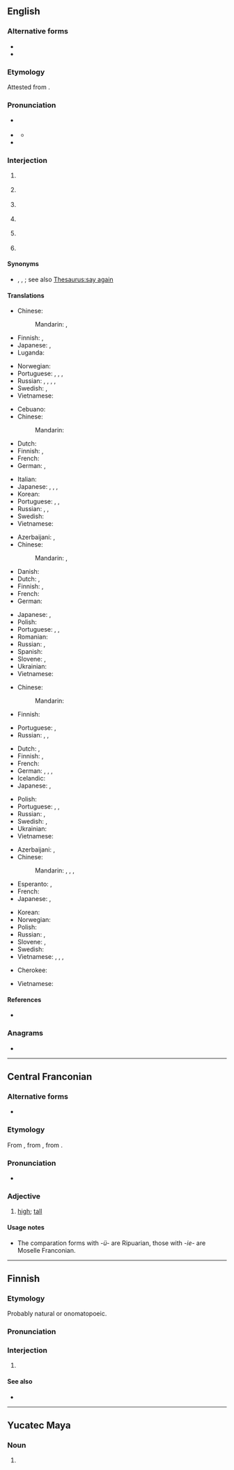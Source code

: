 {{also|Huh|hūh}}
==English==
{{wikipedia|Speech disfluency#"Huh" – the universal syllable|"Huh", the universal syllable}}

===Alternative forms===
* {{alter|en|hah}}
* {{alter|en|hunh}}

===Etymology===
Attested from {{circa2|1600}}.

===Pronunciation===
* {{a|RP}} {{IPA|en|/hʌ/|[hʌ̃]}}
* {{a|GA}} {{IPA|en|/hə/|[hə̃]}}
** {{audio|en|en-us-huh.ogg|Audio (US, California)}}
* {{rhymes|en|ʌ|s=1}}

===Interjection===
{{en-interj}}

# {{lb|en|with falling pitch}} {{non-gloss definition|Used to express [[amusement]] or subtle [[surprise]].}}
#: {{ux|en|'''Huh!''' I'm sure I locked it when I left.}}
# {{lb|en|with rising pitch}} {{non-gloss definition|Used to express [[doubt]] or [[confusion]].}}
#: {{ux|en|'''Huh?''' Where did they go?}}
# {{lb|en|with rising pitch}} {{non-gloss definition|Used to [[reinforce]] a [[question]].}}
#: {{ux|en|Where were you last night? '''Huh'''?}}
# {{lb|en|slang|with falling pitch}} {{non-gloss definition|Used either to [[belittle]] the issuer of a statement/question, or [[sarcasm|sarcastically]] to indicate utter agreement, and that the statement being responded to is an extreme [[understatement]]. The intonation is changed to distinguish between the two meanings - implied [[dullness]] for belittlement, and [[feigned]] [[surprise]] for utter agreement.}}
#: {{ux|en|(belittlement) A: "We should go to an amusement park, it would be fun." B: "'''Huh.'''"}}
#: {{ux|en|(agreement) A: "Murder is bad." B: "'''Huh!'''"}}
# {{lb|en|informal|with rising pitch}} {{non-gloss definition|Used to indicate that one did not hear what was said.}}
#: {{ux|en|'''Huh'''? Could you speak up?}}
# {{lb|en|informal|with falling pitch}} {{non-gloss definition|Used to create a [[tag question]].}}
#: {{ux|en|It's getting kind of late, '''huh?'''}}

====Synonyms====
* {{sense|to indicate that one didn't hear}} {{l|en|come again}}, {{l|en|pardon}}, {{l|en|what}}; see also [[Thesaurus:say again]]

====Translations====
{{trans-top|to express amusement or subtle surprise}}
* Chinese:
*: Mandarin: {{t+|cmn|嗯|tr=ēn|sc=Hani}}, {{t+|cmn|哼|tr=hēng|sc=Hani}}
* Finnish: {{t+|fi|häh}}, {{t+|fi|höh}}
* Japanese: {{t+|ja|え|tr=e|sc=Jpan}}, {{t+|ja|えっ|tr=e'|sc=Jpan}}
* Luganda: {{t|lg|eh eh}}
{{trans-mid}}
* Norwegian: {{t+|no|hva}}
* Portuguese: {{t+|pt|puxa}}, {{t+|pt|eta}}, {{t+|pt|eita}}, {{t+|pt|caramba}}
* Russian: {{t+|ru|а}}, {{t+|ru|что}}, {{t+|ru|да}}, {{t|ru|[[да]] [[ну]]}} {{qualifier|in questions}}, {{t+|ru|ха}} {{qualifier|in statements}}
* Swedish: {{t+|sv|vad}}, {{t|sv|vad nu}}
* Vietnamese: {{t+|vi|ủa}}
{{trans-bottom}}

{{trans-top|expressing doubt or confusion}}
* Cebuano: {{t|ceb|ha}}
* Chinese:
*: Mandarin: {{t+|cmn|嘿|tr=hēi|sc=Hani}}
* Dutch: {{t+|nl|hè}}
* Finnish: {{t+|fi|häh}}, {{t+|fi|höh}}
* French: {{t+|fr|hein}}
* German: {{t+|de|hä}}, {{t|de|häh}}
{{trans-mid}}
* Italian: {{t+|it|eh}}
* Japanese: {{t|ja|へえ|tr=hē|sc=Jpan}}, {{t+|ja|え|tr=e|sc=Jpan}}, {{t+|ja|よ|tr=yo|sc=Jpan}}, {{t+|ja|ぞ|tr=zo|sc=Jpan}}
* Korean: {{t+|ko|어}}
* Portuguese: {{t+|pt|ué}}, {{t+|pt|como}}, {{t|pt|hã}}
* Russian: {{t+|ru|что}}, {{t+|ru|а}}, {{t+|ru|да}} {{qualifier|with special intonation}}
* Swedish: {{t+|sv|vad}}
* Vietnamese: {{t+|vi|ủa}}
{{trans-bottom}}

{{trans-top|to reinforce a question}}
* Azerbaijani: {{t+|az|ha}}, {{t|az|hah}}
* Chinese:
*: Mandarin: {{t+|cmn|呢|tr=ne|sc=Hani}}, {{t+|cmn|啊|tr=à, a|sc=Hani}}
* Danish: {{t|da|æh}}
* Dutch: {{t+|nl|hè}}, {{t+|nl|nou}}
* Finnish: {{t|fi|täh}}, {{t+|fi|mitä}}
* French: {{t+|fr|hein}}
* German: {{t+|de|hä}}
{{trans-mid}}
* Japanese: {{t+|ja|ね|tr=ne|sc=Jpan}}, {{t+|ja|な|tr=na|sc=Jpan}}
* Polish: {{t+|pl|co}}
* Portuguese: {{t+|pt|hein}}, {{t|pt|hã}}, {{t+|pt|hein}}
* Romanian: {{t+|ro|a}}
* Russian: {{t+|ru|а}}, {{t+|ru|да}}
* Spanish: {{t+|es|eh}}
* Slovene: {{t+|sl|a}}, {{t+|sl|e}}
* Ukrainian: {{t+|uk|га}}
* Vietnamese: {{t+|vi|hả}}
{{trans-bottom}}

{{trans-top|"I know, huh" what huh}}
* Chinese:
*: Mandarin: {{t+|cmn|啊|tr=à|sc=Hani}}
* Finnish: {{t+|fi|joo}}
{{trans-mid}}
* Portuguese: {{t|pt|dã}}, {{t|pt|não brinca}}
* Russian: {{t+|ru|да}}, {{t+|ru|угу́}} {{qualifier|first meaning}}, {{t+|ru|ага́}} {{qualifier|both meanings}}
{{trans-bottom}}

{{trans-top|to indicate that one didn't hear}}
* Dutch: {{t+|nl|hè}}, {{t+|nl|wat}}
* Finnish: {{t+|fi|häh}}, {{t|fi|täh}}
* French: {{t+|fr|hein}}
* German: {{t+|de|hä}}, {{t|de|häh}}, {{t+|de|wie}}, {{t+|de|was}}
* Icelandic: {{t+|is|ha}}
* Japanese: {{t+|ja|え|tr=e|sc=Jpan}}, {{t+|ja|えっ|tr=e'|sc=Jpan}}
{{trans-mid}}
* Polish: {{t+|pl|hę}}
* Portuguese: {{t|pt|hã}}, {{t+|pt|hem}}, {{t+|pt|como}}
* Russian: {{t+|ru|что}}, {{t+|ru|а}}
* Swedish: {{t+|sv|vad}}, {{t+|sv|hur sa}}
* Ukrainian: {{t+|uk|га}}
* Vietnamese: {{t|vi|cái gì}}
{{trans-bottom}}

{{trans-top|tag question}}
* Azerbaijani: {{t+|az|ha}}, {{t|az|hah}}
* Chinese:
*: Mandarin: {{t+|cmn|嗎|sc=Hani}}, {{t+|cmn|吗|tr=ma|sc=Hani}}, {{t+|cmn|呢|tr=ne|sc=Hani}}, {{t+|cmn|嘛|tr=ma|sc=Hani}}
* Esperanto: {{t+|eo|ĉu?|}}, {{t|eo|ĉu ne?|}}
* French: {{t+|fr|hein}}
* Japanese: {{t+|ja|ね|tr=ne|sc=Jpan}}, {{t+|ja|か|tr=ka|sc=Jpan}}
{{trans-mid}}
* Korean: {{t|ko|아이가}} {{qualifier|Gyeongsang dialectal}}
* Norwegian: {{t|no|eller hva}}
* Polish: {{t+|pl|nie}}
* Russian: {{t+|ru|а}}, {{t+|ru|да}}
* Slovene: {{t+|sl|a}}, {{t+|sl|e}}
* Swedish: {{t+|sv|eller hur}}
* Vietnamese: {{t+|vi|nhỉ}}, {{t+|vi|nhể}}, {{t+|vi|nhở}}, {{t+|vi|à}}
{{trans-bottom}}

{{checktrans-top}}
* Cherokee: {{t-check|chr|hv}} <!-- wrong script, it seems, should be Cher -->
{{trans-mid}}
* Vietnamese: {{qualifier|3}} {{t+check|vi|a!}} <!-- was "[[a|a!]]" - assumed inflected form or vocalised spelling; please verify if linking is acceptable. see [[User:Kephir/gadgets/xte#Translation_fixing]] -->
{{trans-bottom}}

====References====
* {{R:OED Online}}

===Anagrams===
* {{anagrams|en|a=hhu|uhh}}

----

==Central Franconian==

===Alternative forms===
* {{alter|gmw-cfr|hiech|hieh||western Moselle Franconian}}

===Etymology===
From {{inh|gmw-cfr|goh|hōh}}, from {{inh|gmw-cfr|gmw-pro|*hauh}}, from {{inh|gmw-cfr|gem-pro|*hauhaz}}.

===Pronunciation===
* {{IPA|gmw-cfr|/huː/}}

===Adjective===
{{head|gmw-cfr|adjective|masculine|huhe|feminine|huh|comparative|hüher|or|hühter|or|hieher|superlative|et [[hühste]]|or|hüchste|or|hühtste|or|hiehtste}}

# {{lb|gmw-cfr|Ripuarian|eastern|_|Moselle Franconian}} [[high]]; [[tall]]

====Usage notes====
* The comparation forms with ''-ü-'' are Ripuarian, those with ''-ie-'' are Moselle Franconian.

----

==Finnish==

===Etymology===
Probably natural or onomatopoeic.

===Pronunciation===
{{fi-p}}

===Interjection===
{{fi-int}}

# {{l|en|phew}} {{gloss|used to show relief, fatigue, or surprise}}

====See also====
* {{l|fi|huh huh}}

----

==Yucatec Maya==

===Noun===
{{head|yua|noun}}

# {{obsolete spelling of|yua|huuh}}